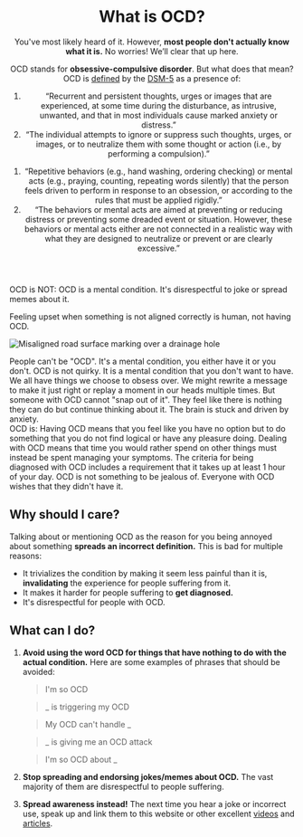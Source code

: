 <Meta
  title="What is OCD? - Neurodiversity Wiki"
  description="OCD stands for obsessive-compulsive disorder. Learn about what it means to have OCD."
  social="/social/ocd.jpg"
/>

<PreviewBanner googleDocUrl="https://docs.google.com/document/d/1EJ_YGfZj3qCgaiOS48rQ5NhfxKbRWbV4GL7mVk-tiKo/edit?usp=sharing" />

<Header>

# What is OCD?

You've most likely heard of it. However, **most people don't actually know what it is.** No worries! We’ll clear that up here.

OCD stands for **obsessive-compulsive disorder**. But what does that mean? OCD is [defined](https://www.ncbi.nlm.nih.gov/books/NBK519704/table/ch3.t13) by the [DSM-5](https://en.wikipedia.org/wiki/DSM-5) as a presence of:

<Definition>
<DefinitionItem summary="Obsessions">

1. “Recurrent and persistent thoughts, urges or images that are experienced, at some time during the disturbance, as intrusive, unwanted, and that in most individuals cause marked anxiety or distress.”
2. “The individual attempts to ignore or suppress such thoughts, urges, or images, or to neutralize them with some thought or action (i.e., by performing a compulsion).”

</DefinitionItem>
<DefinitionItem summary="Compulsions">

1. “Repetitive behaviors (e.g., hand washing, ordering checking) or mental acts (e.g., praying, counting, repeating words silently) that the person feels driven to perform in response to an obsession, or according to the rules that must be applied rigidly.”
2. “The behaviors or mental acts are aimed at preventing or reducing distress or preventing some dreaded event or situation. However, these behaviors or mental acts either are not connected in a realistic way with what they are designed to neutralize or prevent or are clearly excessive.”

</DefinitionItem>
</Definition>

</Header>

<Box>
<div>
<IconHeading url="/icons/cross.svg" alt="Cross icon">OCD is NOT:</IconHeading>

<Definition>
<DefinitionItem summary="Something to joke about">
OCD is a mental condition. It's disrespectful to joke or spread memes about
it.
</DefinitionItem>
<DefinitionItem summary="Being upset at asymmetrical things">

Feeling upset when something is not aligned correctly is human, not having
OCD.

![Misaligned road surface marking over a drainage hole](/examples/asymetry.jpg)

</DefinitionItem>
<DefinitionItem summary="A personality type">
People can't be "OCD". It's a mental condition, you either have it or you
don't.
</DefinitionItem>
<DefinitionItem summary="Quirky">
OCD is not quirky. It is a mental condition that you don't want to have.
</DefinitionItem>
<DefinitionItem summary="A choice">
We all have things we choose to obsess over. We might rewrite a message to
make it just right or replay a moment in our heads multiple times. But
someone with OCD cannot "snap out of it". They feel like there is
nothing they can do but continue thinking about it. The brain is stuck and
driven by anxiety.
</DefinitionItem>
</Definition>
</div>

<div>
<IconHeading url="/icons/check.svg" alt="Check icon">OCD is:</IconHeading>

<Definition>
<DefinitionItem summary="Taxing">
Having OCD means that you feel like you have no option but to do something that you do not find logical or have any pleasure doing.
</DefinitionItem>
<DefinitionItem summary="Time-consuming">
Dealing with OCD means that time you would rather spend on other things must instead be spent managing your symptoms. The criteria for being diagnosed with OCD includes a requirement that it takes up at least 1 hour of your day.
</DefinitionItem>
<DefinitionItem summary="Unwanted">
OCD is not something to be jealous of. Everyone with OCD wishes that they didn't have it.
</DefinitionItem>
</Definition>
</div>

</Box>

<Section>

## Why should I care?

Talking about or mentioning OCD as the reason for you being annoyed about something **spreads an incorrect definition.** This is bad for multiple reasons:

- It trivializes the condition by making it seem less painful than it is, **invalidating** the experience for people suffering from it.
- It makes it harder for people suffering to **get diagnosed.**
- It's disrespectful for people with OCD.

</Section>

<Section>

## What can I do?

1.  **Avoid using the word OCD for things that have nothing to do with the actual condition.** Here are some examples of phrases that should be avoided:

    <QuoteGroup>

    > I'm so OCD

    > \_ is triggering my OCD

    > My OCD can't handle \_

    > \_ is giving me an OCD attack

    > I'm so OCD about \_

    </QuoteGroup>

2.  **Stop spreading and endorsing jokes/memes about OCD.** The vast majority of them are disrespectful to people suffering.

3.  **Spread awareness instead!** The next time you hear a joke or incorrect use, speak up and link them to this website or other excellent [videos](https://www.youtube.com/watch?v=EXx20g2Poe8) and [articles](https://iocdf.org/blog/2013/03/01/5-things-ocd-is-not/).

</Section>
